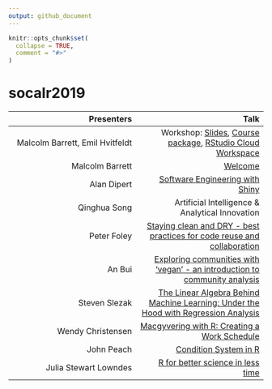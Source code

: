 ```yaml
---
output: github_document
---
```


<!-- README.md is generated from README.Rmd. Please edit that file -->

```r
knitr::opts_chunk$set(
  collapse = TRUE,
  comment = "#>"
)
```

# socalr2019

|  Presenters |  Talk |
|--:|--:|
| Malcolm Barrett, Emil Hvitfeldt |  Workshop: [Slides](https://designing-ggplots.netlify.com/), [Course package](https://github.com/malcolmbarrett/designing.ggplots), [RStudio Cloud Workspace](http://bit.ly/design_gg)  |   
| Malcolm Barrett |  [Welcome](https://socal-allhands.netlify.com/) |
| Alan Dipert |  [Software Engineering with Shiny](https://docs.google.com/presentation/d/1ZHjQVjHR4jE3bG8HU1iDAFDaATSp6q68Gt2lFom9iX4/edit?usp=sharing) |
| Qinghua Song |  Artificial Intelligence & Analytical Innovation |  
| Peter Foley |  [Staying clean and DRY - best practices for code reuse and collaboration](https://github.com/peterfoley/clean_and_dry) |   
| An Bui | [Exploring communities with 'vegan' - an introduction to community analysis](2019-11-socal_useR.pptx) |   
| Steven Slezak | [The Linear Algebra Behind Machine Learning: Under the Hood with Regression Analysis](LARUG Lightning Talk.pdf)  |   
| Wendy Christensen | [ Macgyvering with R: Creating a Work Schedule](Macgyvering with R_ Creating a Work Schedule.pdf) | 
| John Peach | [Condition System in R](2017-01-26 - SoCal R All hands - Condition System in R) |   
| Julia Stewart Lowndes | [R for better science in less time](https://openscapes.github.io/slides/betterscience/socalR) | 


<!-- badges: start -->
<!-- badges: end -->

